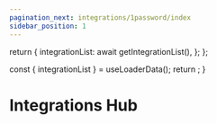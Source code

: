```yaml
---
pagination_next: integrations/1password/index
sidebar_position: 1
---
```



  return {
    integrationList: await getIntegrationList(),
  };
};

  const { integrationList } = useLoaderData();
  return <IntegrationsList list={integrationList} />;
}

# Integrations Hub

<List />
